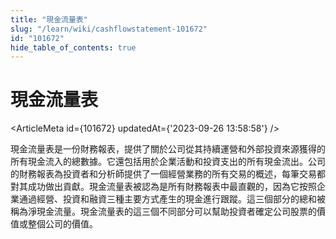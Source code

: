```yaml
---
title: "現金流量表"
slug: "/learn/wiki/cashflowstatement-101672"
id: "101672"
hide_table_of_contents: true
---
```



# 現金流量表

<ArticleMeta id={101672} updatedAt={'2023-09-26 13:58:58'} />
<div className='border-solid border-b border-t-0 my-4 border-[var(--ifm-color-gray-300)]' />

現金流量表是一份財務報表，提供了關於公司從其持續運營和外部投資來源獲得的所有現金流入的總數據。它還包括用於企業活動和投資支出的所有現金流出。公司的財務報表為投資者和分析師提供了一個經營業務的所有交易的概述，每筆交易都對其成功做出貢獻。現金流量表被認為是所有財務報表中最直觀的，因為它按照企業通過經營、投資和融資三種主要方式產生的現金進行跟蹤。這三個部分的總和被稱為淨現金流量。現金流量表的這三個不同部分可以幫助投資者確定公司股票的價值或整個公司的價值。
